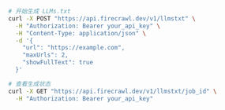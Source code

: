 ```bash cURL
# 开始生成 LLMs.txt
curl -X POST "https://api.firecrawl.dev/v1/llmstxt" \
  -H "Authorization: Bearer your_api_key" \
  -H "Content-Type: application/json" \
  -d '{
    "url": "https://example.com",
    "maxUrls": 2,
    "showFullText": true
  }'

# 查看生成状态
curl -X GET "https://api.firecrawl.dev/v1/llmstxt/job_id" \
  -H "Authorization: Bearer your_api_key"
```
